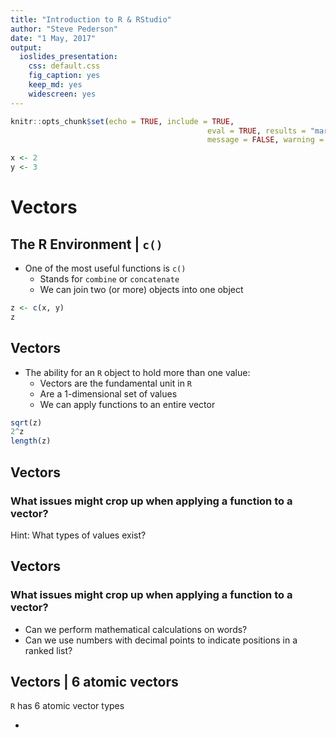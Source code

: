 ```yaml
---
title: "Introduction to R & RStudio"
author: "Steve Pederson"
date: "1 May, 2017"
output: 
  ioslides_presentation: 
    css: default.css
    fig_caption: yes
    keep_md: yes
    widescreen: yes
---
```


```r
knitr::opts_chunk$set(echo = TRUE, include = TRUE, 
											eval = TRUE, results = "markup",
											message = FALSE, warning = FALSE)
```

```r
x <- 2
y <- 3
```


# Vectors

## The R Environment | `c()`

* One of the most useful functions is `c()`
    + Stands for `combine` or `concatenate`
    + We can join two (or more) objects into one object
    
```r
z <- c(x, y)
z
```

## Vectors

* The ability for an `R` object to hold more than one value:
    + Vectors are the fundamental unit in `R`
    + Are a 1-dimensional set of values
    + We can apply functions to an entire vector

```r
sqrt(z)
2^z
length(z)
```

## Vectors

### What issues might crop up when applying a function to a vector?

Hint: What types of values exist?

## Vectors

### What issues might crop up when applying a function to a vector?


* Can we perform mathematical calculations on words?
* Can we use numbers with decimal points to indicate positions in a ranked list?

## Vectors | 6 atomic vectors

`R` has 6 atomic vector types

*  

